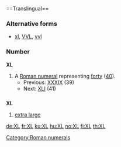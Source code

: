 {{en-noun}}==Translingual==

===Alternative forms===
* [[xl]], [[VVL]], [[vvl]]

===Number===
'''XL'''

# A [[Roman numeral]] representing [[forty]] ([[40]]).
#* Previous: [[XXXIX]] (39)
#* Next: [[XLI]] (41)

==={{abbreviation}}===
'''XL'''

# [[extra large]]

[[Category:Roman numerals]]

[[de:XL]]
[[fr:XL]]
[[ku:XL]]
[[hu:XL]]
[[no:XL]]
[[fi:XL]]
[[th:XL]]